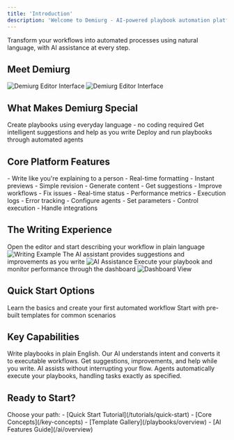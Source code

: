 ```yaml
---
title: 'Introduction'
description: 'Welcome to Demiurg - AI-powered playbook automation platform'
---
```


<Note>
 Transform your workflows into automated processes using natural language, with AI assistance at every step.
</Note>

## Meet Demiurg

<Frame>
 <img
   className="block dark:hidden"
   src="/images/hero-dark.png"
   alt="Demiurg Editor Interface"
 />
 <img
   className="hidden dark:block"
   src="/images/hero-light.png"
   alt="Demiurg Editor Interface"
 />
</Frame>

## What Makes Demiurg Special

<CardGroup cols={3}>
 <Card title="Natural Language" icon="pen-fancy">
   Create playbooks using everyday language - no coding required
 </Card>
 <Card title="AI Co-pilot" icon="robot">
   Get intelligent suggestions and help as you write
 </Card>
 <Card title="Instant Execution" icon="bolt">
   Deploy and run playbooks through automated agents
 </Card>
</CardGroup>

## Core Platform Features

<Tabs>
 <Tab title="Playbook Editor">
   <CardGroup cols={2}>
     <Card title="Natural Writing" icon="pen">
       - Write like you're explaining to a person
       - Real-time formatting
       - Instant previews
       - Simple revision
     </Card>
     <Card title="AI Assistant" icon="wand-magic-sparkles">
       - Generate content
       - Get suggestions
       - Improve workflows
       - Fix issues
     </Card>
   </CardGroup>
 </Tab>
 <Tab title="Agent Dashboard">
   <CardGroup cols={2}>
     <Card title="Monitoring" icon="gauge">
       - Real-time status
       - Performance metrics
       - Execution logs
       - Error tracking
     </Card>
     <Card title="Management" icon="sliders">
       - Configure agents
       - Set parameters
       - Control execution
       - Handle integrations
     </Card>
   </CardGroup>
 </Tab>
</Tabs>

## The Writing Experience

<Steps>
 <Step title="Start Writing">
   Open the editor and start describing your workflow in plain language
   
   <Frame>
     <img src="/images/writing-example.png" alt="Writing Example" />
   </Frame>
 </Step>
 
 <Step title="Get AI Help">
   The AI assistant provides suggestions and improvements as you write
   
   <Frame>
     <img src="/images/ai-assistance.png" alt="AI Assistance" />
   </Frame>
 </Step>
 
 <Step title="Deploy & Monitor">
   Execute your playbook and monitor performance through the dashboard
   
   <Frame>
     <img src="/images/dashboard-view.png" alt="Dashboard View" />
   </Frame>
 </Step>
</Steps>

## Quick Start Options

<CardGroup cols={2}>
 <Card title="Create First Playbook" icon="plus" href="/tutorials/quick-start">
   Learn the basics and create your first automated workflow
 </Card>
 <Card title="Explore Templates" icon="copy" href="/playbooks/overview">
   Start with pre-built templates for common scenarios
 </Card>
</CardGroup>

## Key Capabilities

<AccordionGroup>
 <Accordion title="Natural Language Processing" icon="language">
   Write playbooks in plain English. Our AI understands intent and converts it to executable workflows.
 </Accordion>
 
 <Accordion title="Real-time AI Assistance" icon="magic">
   Get suggestions, improvements, and help while you write. AI assists without interrupting your flow.
 </Accordion>
 
 <Accordion title="Automated Execution" icon="play">
   Agents automatically execute your playbooks, handling tasks exactly as specified.
 </Accordion>
</AccordionGroup>

## Ready to Start?

<Card title="Begin Your Journey" icon="rocket">
 Choose your path:
 - [Quick Start Tutorial](/tutorials/quick-start)
 - [Core Concepts](/key-concepts)
 - [Template Gallery](/playbooks/overview)
 - [AI Features Guide](/ai/overview)
</Card>